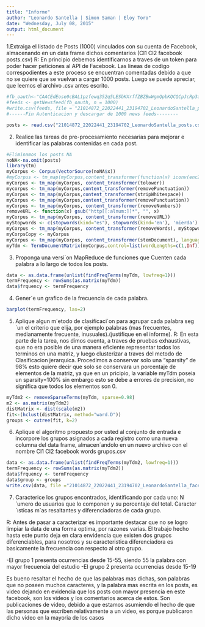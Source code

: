 ```yaml
---
title: "Informe"
author: "Leonardo Santella | Simon Saman | Eloy Toro"
date: "Wednesday, July 08, 2015"
output: html_document
---
```


1.Extraiga el listado de Posts (1000) vinculados con su cuenta de Facebook, almacenando
en un data frame dichos comentarios (CI1 CI2 facebook posts.csv)
  R: En principio debemos identificarnos a traves de un token para poder hacer peticiones al API de Facebook. Las lineas de codigo correspodientes a este proceso se encuentran comentadas debido a que no se quiere que se vuelvan a cargar 1000 posts.
  Luego se puede apreciar, que leemos el archivo .csv antes escrito.
```r
#fb_oauth<-"CAACEdEose0cBAL1pzfewq352q5LESbKXrffZBZBwWgmQpbKQCQCpJcRp3aaj55bc3adfare7IGpTJIuYLE6urdRZAZB2nrMzpj8RWp5kBshkXoBYG2302wT7D5gNM8VnKjdd8pby2r1By6nXcVlGKAaXd9YarP7uBIVahjQmZC89iYP6y1Eldd0V3MoRyEkeGPJNy5Is9dyfTvIazutP6041gjzmAJ9dPlLyn8OkZD"
#feeds <- getNewsfeed(fb_oauth, n = 1000)
#write.csv(feeds, file = "21014872_22022441_23194702_LeonardoSantella_posts.csv")
#------Fin Autenticacion y descargar de 1000 news feeds--------

posts <- read.csv("21014872_22022441_23194702_LeonardoSantella_posts.csv")

```
2. Realice las tareas de pre-procesamiento necesarias para mejorar e identificar las palabras
contenidas en cada post.

```r
#Eliminamos los posts NA
noNA<-na.omit(posts)
library(tm)
myCorpus <- Corpus(VectorSource(noNA$x))
#myCorpus <- tm_map(myCorpus,content_transformer(function(x) iconv(enc2utf8(x), sub='byte')))
myCorpus <- tm_map(myCorpus, content_transformer(tolower))
mycorpus <- tm_map(myCorpus,content_transformer(removePunctuation))
myCorpus <- tm_map(myCorpus,content_transformer(stripWhitespace))
myCorpus <- tm_map(myCorpus,content_transformer(removePunctuation))
myCorpus <- tm_map(myCorpus, content_transformer(removeNumbers))
removeURL <- function(x) gsub("http[[:alnum:]]*", "", x)
myCorpus <- tm_map(myCorpus, content_transformer(removeURL))
myStopwords <- c(stopwords(kind="es"), stopwords(kind='en'), 'mierda')
myCorpus <- tm_map(myCorpus, content_transformer(removeWords), myStopwords)
myCorpsCopy <- myCorpus
myCorpus <- tm_map(myCorpus, content_transformer(stemDocument), language=("spanish"))
myTdm <- TermDocumentMatrix(myCorpus,control=list(wordLengths=c(1,Inf)))
```
3. Proponga una versi´on MapReduce de funciones que Cuenten cada palabra a lo largo
de todos los posts.

```r
data <- as.data.frame(unlist(findFreqTerms(myTdm, lowfreq=1)))
termFrequency <- rowSums(as.matrix(myTdm))
data$frquency <- termFrequency
```
4. Gener´e un grafico de la frecuencia de cada palabra.
```r
barplot(termFrequency, las=2)
```


5. Aplique algun m´etodo de clasificaci´on para agrupar cada palabra seg´un el criterio
que elija, por ejemplo palabras (mas frecuentes, medianamente frecuente, inusuales).(justifique
en el informe).
  R: En esta parte de la tarea, nos dimos cuenta, a traves de pruebas exhaustivas, que no era posible de una manera eficiente representar todos los terminos en una matriz, y luego clusterizar a traves del metodo de Clasificacion jerarquica. Procedimos a conservar solo una "sparsity" de 98% esto quiere decir que solo se conservara un porcentaje de elementos de la matriz, ya que en un pricipio, la variable myTdm poseia un sparsity=100% sin embargo esto se debe a errores de precision, no significa que todos los elementos son 0.
```r
myTdm2 <- removeSparseTerms(myTdm, sparse=0.98)
m2 <- as.matrix(myTdm2)
distMatrix <- dist(scale(m2))
fit<-(hclust(distMatrix, method="ward.D"))
groups <- cutree(fit, k=2)
```

6. Aplique el algoritmo propuesto por usted al conjunto de entrada e incorpore los grupos
asignados a cada registro como una nueva columna del data frame, almacen´andolo en
un nuevo archivo con el nombre CI1 CI2 facebook words grupos.csv
```r
data <- as.data.frame(unlist(findFreqTerms(myTdm2, lowfreq=1)))
termFrequency <- rowSums(as.matrix(myTdm2))
data$frquency <- termFrequency
data$group <- groups
write.csv(data, file ="21014872_22022441_23194702_LeonardoSantella_facebook_words.csv")
```

7. Caracterice los grupos encontrados, identificando por cada uno:
N´umero de usuarios que lo componen y su porcentaje del total.
Caracter´ısticas m´as resaltantes y diferenciadoras de cada grupo.

  R: Antes de pasar a caracterizar es importante destacar que no se logro limpiar la data de una forma optima, por razones varias. El trabajo hecho hasta este punto deja en clara envidencia que existen dos grupos diferenciables, para nosotros y su caracteristica diferenciadora es basicamente la frecuencia con respecto al otro grupo.
  
  -El grupo 1 presenta ocurrencias desde 15-55, siendo 55 la palabra con mayor frecuencia del estudio
  -El grupo 2 presenta ocurrencias desde 15-19
  
Es bueno resaltar el hecho de que las palabras mas dichas, son palabras que no poseen muchos caracteres, y la palabra mas escrita en los posts, es video dejando en evidencia que los posts con mayor presencia en este facebook, son los videos y los comentarios acerca de estos. Son publicaciones de video, debido a que estamos asumiendo el hecho de que las personas que escriben relativamente a un video, es porque publicaron dicho video en la mayoria de los casos 
